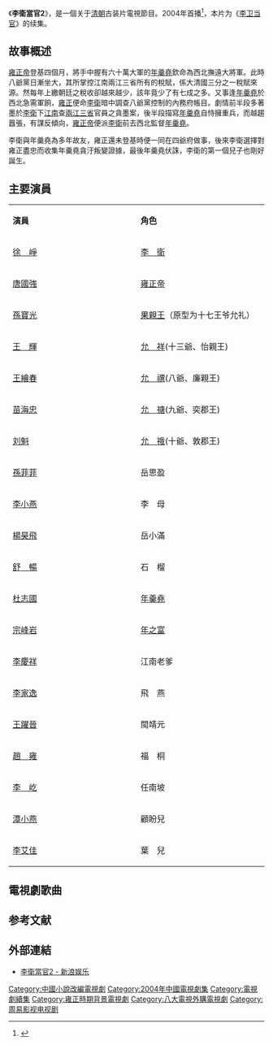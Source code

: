 {{Infobox television
| show_name          =  李衛當官2
| original_name      = 
| image              = 
| caption            = 
| format             = 
| 類型                = 清装剧
| writer             = [[尚志发|尚志发]]、[[丁三|丁三]] 
| starring           = [[徐崢|徐崢]]、[[孫菲菲|孫菲菲]]、[[唐國強|唐國強]]
| narrated           =
| language           = [[普通话|普通话]]
| country            = {{CHNML}}
| camera             =
| creator            =
| director           = 
| picture_format     = 
| num_episodes       = 32集
| runtime            = 
| network            = 
| first_run          = {{CHN}}
| first_aired        = 2004年
| last_aired         = 
| 相關劇集            =[[大內低手|大內低手]](李衛當官3)<br>[[李衛辭官|李衛辭官]]
| 早於                = 
| 晚於                = [[李卫当官|李卫当官]]
| website            =
}}

《'''李衛當官2'''》，是一個关于[[清朝|清朝]]古装片電視節目。2004年首播<ref>{{cite web|url=http://www.people.com.cn/GB/paper447/11405/1029447.html|title=“猪八戒”徐峥一脸灿烂到南京 电视剧《李卫当官2》明晚在宁首播|publisher=人民网 来源：《江南时报》 (2004年02月26日 第十七版)|date=|accessdate=2010-08-26|language=Zh-hans|archive-date=2015-01-13|archive-url=https://web.archive.org/web/20150113120408/http://www.people.com.cn/GB/paper447/11405/1029447.html|dead-url=no}}</ref>，本片为《[[李卫当官|李卫当官]]》的续集。

== 故事概述 ==
[[雍正帝|雍正帝]]登基四個月，將手中握有六十萬大軍的[[年羹堯|年羹堯]]欽命為西北撫遠大將軍。此時八爺黨日漸坐大，其所掌控江南兩江三省所有的稅賦，係大清國三分之一稅賦來源。然每年上繳朝廷之稅收卻越來越少，該年竟少了有七成之多。又事逢[[年羹堯|年羹堯]]於西北急需軍餉，[[雍正|雍正]]便命[[李衛|李衛]]暗中調查八爺黨控制的內務府帳目。劇情前半段多著墨於[[李衛|李衛]]下[[江南|江南]]查[[兩江|兩江]][[三省|三省]]官員之貪墨案，後半段描寫[[年羹堯|年羹堯]]自恃擁重兵，而越趨囂張，有謀反傾向，[[雍正帝|雍正帝]]便派[[李衛|李衛]]前去西北監督[[年羹堯|年羹堯]]。

李衛與年羹堯為多年故友，雍正還未登基時便一同在四爺府做事，後來李衛選擇對雍正盡忠而收集年羹堯貪汙叛變證據，最後年羹堯伏誅，李衛的第一個兒子也剛好誕生。

== 主要演員 ==
{|class="wikitable" width="68%"
|- style="background:cornflowerblue; color:white" align=center
|style="width:10%"|'''演員'''||style="width:10%"|'''角色'''
|-
| [[徐崢|徐　崢]] || [[李衛|李　衛]]
|-
| [[唐國強|唐國強]] || [[雍正帝|雍正帝]]
|-
| [[孫寶光|孫寶光]] || [[果親王|果親王]]（原型为十七王爷允礼）
|-
| [[王輝_(演員)|王　輝]] || [[胤祥|允　祥]](十三爺、怡親王)
|-
| [[王繪春|王繪春]] || [[胤禩|允　禩]](八爺、廉親王)
|-
| [[苗海忠|苗海忠]] || [[胤禟|允　禟]](九爺、奕郡王)
|-
| [[刘魁|刘魁]] || [[胤䄉|允　䄉]](十爺、敦郡王)
|-
| [[孫菲菲|孫菲菲]] || 岳思盈　
|-
| [[李小燕|李小燕]] || 李　母
|-
| [[楊昊飛|楊昊飛]] || 岳小滿
|-
| [[舒暢_(演員)|舒　暢]] || 石　榴　
|-
| [[杜志國|杜志國]] || [[年羹堯|年羹堯]]
|-
| [[宗峰岩|宗峰岩]] || [[年之富|年之富]]
|-
| [[李慶祥|李慶祥]] || 江南老爹
|-
| [[李家逸|李家逸]] || 飛　燕
|-
| [[王躍晉|王躍晉]] || 閩靖元
|-
| [[趙雍|趙　雍]] || 福　桐
|-
| [[李屹|李　屹]] || 任南坡
|-
| [[潭小燕|潭小燕]] || 顧盼兒　
|-
| [[李艾佳|李艾佳]] || 葉　兒
|}

==電視劇歌曲==
{{Tracklist 
| collapsed       = 
| headline        = 
| extra_column    = 演唱
| total_length    = 
| all_writing     = 
| all_lyrics      = 
| all_music       =

| title1          = 《一路天下行》
| note1           = 片头曲
| writer1         =  
| lyrics1         = 易茗
| music1          = 雷蕾
| arranger1       = 
| extra1          = 刘可、哈晖
}}

==参考文献==
<div class="references-small">
<references></references>
</div>

==外部連結==
*[http://ent.sina.com.cn/v/f/lwdg2/index.html 李衛當官2 - 新浪娱乐] {{Wayback|url=http://ent.sina.com.cn/v/f/lwdg2/index.html |date=20190812030319 }}

{{2004年中國大陸古裝/民初電視劇|nocat}}

[[Category:中國小說改編電視劇|Category:中國小說改編電視劇]]
[[Category:2004年中國電視劇集|Category:2004年中國電視劇集]]
[[Category:電視劇續集|Category:電視劇續集]]
[[Category:雍正時期背景電視劇|Category:雍正時期背景電視劇]]
[[Category:八大電視外購電視劇|Category:八大電視外購電視劇]]
[[Category:周易影视电视剧|Category:周易影视电视剧]]
